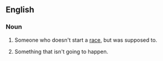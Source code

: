 ==English==

===Noun===
{{en-noun|sg=[[non]]-[[starter]]}}

# Someone who doesn't start a [[race]], but was supposed to.
# {{idiom}} Something that isn't going to happen.